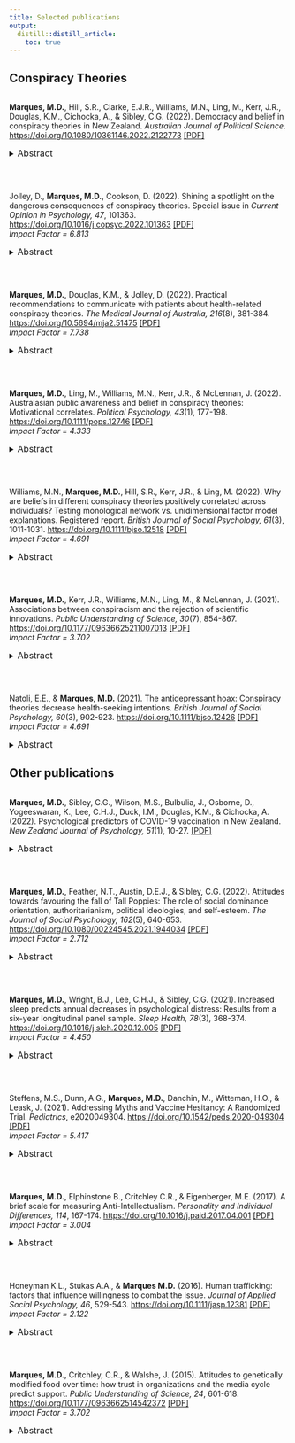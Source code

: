 ```yaml
---
title: Selected publications
output:
  distill::distill_article:
    toc: true
---
```


<script type='text/javascript' src='https://d1bxh8uas1mnw7.cloudfront.net/assets/embed.js'></script>
<script async src="https://badge.dimensions.ai/badge.js" charset="utf-8"></script>

## Conspiracy Theories

<div style="display: flex">

**Marques, M.D.**, Hill, S.R., Clarke, E.J.R., Williams, M.N., Ling, M., Kerr, J.R., Douglas, K.M., Cichocka,
A., & Sibley, C.G. (2022). Democracy and belief in conspiracy theories in
New Zealand. *Australian Journal of Political Science*. [https://doi.org/10.1080/10361146.2022.2122773](https://www.tandfonline.com/doi/full/10.1080/10361146.2022.2122773) [[PDF]](https://psyarxiv.com/s8qf4/)
</div>
<div style="display: flex; justify-content: space-between; width: 140px;">

<div data-badge-popover="right" data-badge-type="donut" data-doi="10.1080/10361146.2022.2122773" data-hide-no-mentions="true" class="altmetric-embed"></div>

<span class="__dimensions_badge_embed__" data-doi="10.31234/osf.io/s8qf4" data-legend="hover-right" data-style="small_circle" data-hide-zero-citations="true"></span><script async src="https://badge.dimensions.ai/badge.js" charset="utf-8"></script>

</div>

<details>
  <summary>
  <font size="3">Abstract</font>
  </summary>
  
  <font size="3">The COVID-19 pandemic supercharged the spread of fake news, misinformation, and conspiracy theories worldwide. Using a national probability sample of adults fromthe New Zealand Attitudes and Values Study during 2020 (17–99 years old; *M* = 48.59, *SD* = 13.86; 63% women, 37% men; *N* = 41,487), we examined the associations between agreement with general conspiracy beliefs and political indicators of intention to vote and satisfaction with government, alongside political factors includingtrust in politicians, political efficacy, identity centrality, and political ideology. Left-wing political ideology, trust in politicians, and political efficacy accounted for most of the explained variance in satisfaction with the government. General conspiracy belief was also a unique contributor to lower satisfaction with the government. We also found a curvilinear relationship between political ideology with heightened belief in conspiracies at both ideological extremes and the centre. Findings are discussed in terms of the consequences of conspiracy belief on democratic engagement.</font>
</details>

<br>

<div style="display: flex">

Jolley, D., **Marques, M.D.**, Cookson, D. (2022). Shining a spotlight on the dangerous consequences of
conspiracy theories. Special issue in *Current Opinion in Psychology, 47*, 101363. [https://doi.org/10.1016/j.copsyc.2022.101363](https://www.sciencedirect.com/science/article/pii/S2352250X22000823) [[PDF]](https://www.sciencedirect.com/science/article/pii/S2352250X22000823/pdfft?md5=dfc9f1758690aabb2b0a34f5690c5723&pid=1-s2.0-S2352250X22000823-main.pdf)<br>
*Impact Factor = 6.813*
</div>
<div style="display: flex; justify-content: space-between; width: 140px;">

<div data-badge-popover="right" data-badge-type="donut" data-doi="10.1016/j.copsyc.2022.101363" data-hide-no-mentions="true" class="altmetric-embed"></div>

<span class="__dimensions_badge_embed__" data-doi="10.1016/j.copsyc.2022.101363" data-legend="hover-right" data-style="small_circle" data-hide-zero-citations="true"></span><script async src="https://badge.dimensions.ai/badge.js" charset="utf-8"></script>

</div>
<details>
  <summary>
  <font size="3">Abstract</font>
  </summary>
  
  <font size="3">The COVID-19 pandemic has illuminated how conspiracy beliefs–that explain important events as the secret actions of the powerful–can severely impact health choices (such as reduced infection-prevention behaviours). However, the consequences of conspiracy beliefs span far beyond the topic of COVID-19. This review shines a spotlight on how conspiracy beliefs could impact public and personal health (e.g., vaccine uptake), democratic citizenship (e.g., political engagement), intergroup relations (e.g., prejudice and discrimination), and may inspire violence and extremism. We argue that conspiracy beliefs are likely to have the power to mobilise citizens in ways detrimental to a smooth-running society. We conclude the review by offering a range of fruitful avenues for future investigation.</font>
</details>

<br>

<div style="display: flex">

**Marques, M.D.**, Douglas, K.M., & Jolley, D. (2022). Practical recommendations to communicate with
patients about health-related conspiracy theories. *The Medical Journal of Australia, 216*(8),
381-384. [https://doi.org/10.5694/mja2.51475](https://onlinelibrary.wiley.com/doi/10.5694/mja2.51475) [[PDF]](https://onlinelibrary.wiley.com/doi/pdf/10.5694/mja2.51475)<br>
*Impact Factor = 7.738*
</div>
<div style="display: flex; justify-content: space-between; width: 140px;">

<div data-badge-popover="right" data-badge-type="donut" data-doi="10.5694/mja2.51475" data-hide-no-mentions="true" class="altmetric-embed"></div>

<span class="__dimensions_badge_embed__" data-doi="10.5694/mja2.51475" data-legend="hover-right" data-style="small_circle" data-hide-zero-citations="true"></span><script async src="https://badge.dimensions.ai/badge.js" charset="utf-8"></script>

</div>

<details>
  <summary>
  <font size="3">Abstract</font>
  </summary>
  
  <font size="3">Health-related conspiracy theories often advance the argument that information is being kept secret from the public by powerful individuals or groups within the government or health industry. They are widespread and are associated with important health attitudes, intentions, and behaviours. Recent research suggests that individuals are attracted to conspiracy theories to satisfy three important and fundamental psychological needs: epistemic, existential, and social needs. Understanding these underlying motivations associated with health-related conspiracy theories can help address patients’ beliefs. Debunking and inoculation are discussed as approaches that can be used to address patients’ belief in health-related conspiracy theories.</font>
</details>

<br>

<div style="display: flex">

**Marques, M.D.**, Ling, M., Williams, M.N., Kerr, J.R., & McLennan, J. (2022). Australasian public
awareness and belief in conspiracy theories: Motivational correlates. *Political Psychology,
43*(1), 177-198. [https://doi.org/10.1111/pops.12746](https://onlinelibrary.wiley.com/doi/10.1111/pops.12746) [[PDF]](https://psyarxiv.com/vr896/)<br>
*Impact Factor = 4.333*
</div>
<div style="display: flex; justify-content: space-between; width: 140px;">

<div data-badge-popover="right" data-badge-type="donut" data-doi="10.1111/pops.12746" data-hide-no-mentions="true" class="altmetric-embed"></div>

<span class="__dimensions_badge_embed__" data-doi="10.1111/pops.12746" data-legend="hover-right" data-style="small_circle" data-hide-zero-citations="true"></span><script async src="https://badge.dimensions.ai/badge.js" charset="utf-8"></script>
</div>

<details>
  <summary>
  <font size="3">Abstract</font>
  </summary>
  
  <font size="3">Belief in conspiracies is not restricted to the fringe dwellers of society. International research suggests that such beliefs are quite common and that conspiracy theories may serve three basic psychological motives (i.e., epistemic, existential, and relational) for individuals. Yet, little is known about conspiracy theory awareness or belief in Australasia. We report the first large systematic investigation of system justifying motives using twonationally representative samples of Australians (*n* = 1,011) and New Zealanders (*n* = 754). Our findings show that almost all are aware of local and international conspiracies, the majority endorse one or more, and that all three psychological motives consistently relate to conspiracy belief, but not to awareness. In a series of hierarchical multiple regressions, we find that relational (i.e., increased anomie and disillusionment with the government) and existential motives (i.e., less trust in others and increased religiosity) are uniquely and relatively more important than epistemic needs (i.e., decreased analytic thinking) as predictors of increased local and international conspiracy belief. Findings are discussed in terms of the importance of understanding conspiracy theories as an ideological belief system that may function to serve underlying psychological motives.</font>
</details>

<br>

<div style="display: flex">

Williams, M.N., **Marques, M.D.**, Hill, S.R., Kerr, J.R., & Ling, M. (2022). Why are beliefs in different conspiracy theories positively correlated across individuals? Testing monological network vs. unidimensional factor model explanations. Registered report. *British Journal of Social Psychology, 61*(3), 1011-1031. [https://doi.org/10.1111/bjso.12518](https://bpspsychub.onlinelibrary.wiley.com/doi/10.1111/bjso.12518) [[PDF]](https://psyarxiv.com/xyf46/)<br>
*Impact Factor = 4.691*
</div>
<div style="display: flex; justify-content: space-between; width: 140px;">

<div data-badge-popover="right" data-badge-type="donut" data-doi="10.1111/bjso.12518" data-hide-no-mentions="true" class="altmetric-embed"></div>
<span class="__dimensions_badge_embed__" data-doi="10.1111/bjso.12518" data-legend="hover-right" data-style="small_circle" data-hide-zero-citations="true"></span><script async src="https://badge.dimensions.ai/badge.js" charset="utf-8"></script>
</div>

<details>
  <summary>
  <font size="3">Abstract</font>
  </summary>
  
  <font size="3">A substantial minority of the public express belief in conspiracy theories. A robust phenomenon in this area is that people who believe one conspiracy theory are more likely to believe in others. But the reason for this “positive manifold” of belief in conspiracy theories is unclear. One possibility is that a single underlying latent factor (e.g., “conspiracism”) causes variation in belief in specific conspiracy theories. Another possibility is that beliefs in various conspiracy theories support one another in a mutually reinforcing network of beliefs (the “monological belief system” theory). While the monological theory has been influential in the literature, the fact that it can be operationalised as a statistical network model has not previously been recognised . In this study, we therefore tested both the unidimensional factor model and the monological/network model. Participants were 1553 American adults recruited via Prolific. Belief in conspiracies was measured using an adapted version of the Belief in Conspiracy Theories Inventory. The fit of the two competing models was evaluated both by using van Bork et al.’s (2018, 2019) method for testing network vs. unidimensional factor models, as well as by evaluating goodness of fit to the sample covariance matrix. In both cases, evaluation of fit according to our preregistered inferential criteria favoured the network model. This finding is consistent with the monological belief system theory, and inconsistent with a unidimensional factor model explanation.</font>
</details>

<br>

<div style="display: flex">

**Marques, M.D.**, Kerr, J.R., Williams, M.N., Ling, M., & McLennan, J. (2021). Associations between
conspiracism and the rejection of scientific innovations. *Public Understanding of Science, 30*(7), 854-867. [https://doi.org/10.1177/09636625211007013](https://journals.sagepub.com/doi/10.1177/09636625211007013) [[PDF]](https://psyarxiv.com/y9mnb/)<br>
*Impact Factor = 3.702*
</div>
<div style="display: flex; justify-content: space-between; width: 140px;">

<div data-badge-popover="right" data-badge-type="donut" data-doi="10.1177/09636625211007013" data-hide-no-mentions="true" class="altmetric-embed"></div>
<span class="__dimensions_badge_embed__" data-doi="10.1177/09636625211007013" data-legend="hover-right" data-style="small_circle" data-hide-zero-citations="true"></span><script async src="https://badge.dimensions.ai/badge.js" charset="utf-8"></script>
</div>

<details>
  <summary>
  <font size="3">Abstract</font>
  </summary>
  
  <font size="3">Public opinion regarding scientific developments such as genetically modified (GM) food canbe mixed. We suggest such science-based technological innovations are rejected by some because they are perceived to be advanced as part of a conspiracy. In nationally representative samples (Australia *n* = 1,011; New Zealand *n* = 754) we report the associations between five conspiracism facets and anti-science attitudes. Results indicate broad public opposition to GM food and use of nuclear power, but more acceptance of renewable power, potable recycled water, 5G networks, and childhood vaccinations. There were small to moderate associations between the rejection of scientific innovations and conspiracism. Multivariate models estimating unique associations of conspiracism facets with anti-science attitudes suggested several novel and important relationships, particularly for childhood vaccination, GM food, and 5G networks. We discuss the importance of examining factors such as conspiracism in understanding what may motivate and sustain rejection of scientific evidence-based claims about socially contentious technological innovations.</font>
</details>

<br>

<div style="display: flex">

Natoli, E.E., & **Marques, M.D.** (2021). The antidepressant hoax: Conspiracy theories decrease health-seeking intentions. *British Journal of Social Psychology, 60*(3), 902-923. [https://doi.org/10.1111/bjso.12426](https://bpspsychub.onlinelibrary.wiley.com/doi/10.1111/bjso.12426) [[PDF]](https://psyarxiv.com/8aedm/)<br>
*Impact Factor = 4.691*
</div>
<div style="display: flex; justify-content: space-between; width: 140px;">

<div data-badge-popover="right" data-badge-type="donut" data-doi="10.1111/bjso.12426" data-hide-no-mentions="true" class="altmetric-embed"></div>
<span class="__dimensions_badge_embed__" data-doi="10.1111/bjso.12426" data-legend="hover-right" data-style="small_circle" data-hide-zero-citations="true"></span><script async src="https://badge.dimensions.ai/badge.js" charset="utf-8"></script>
</div>

<details>
  <summary>
  <font size="3">Abstract</font>
  </summary>
  
  <font size="3">Health-related conspiracy theories can undermine the trustworthiness of actors and institutions and may impact an individual’s intention to seek help. Across 3 experimental studies we investigated the consequences of exposure to an antidepressant conspiracy theory on general intentions to seek medical and psychological help. Study 1 participants (*N* = 299) were randomly allocated to read one of three articles (pro-conspiracy, anti-conspiracy, control) after which they completed measures of conspiracy endorsement, trust, powerlessness and health-seeking intentions. Results suggested that exposure to antidepressant conspiracy theories significantly reduced individual’s intention to seek help indirectly through decreased trust in health authorities, but not health-industry related powerlessness. In two additional pre-registered studies we found some support for these findings. While Study 2 (*N* = 244) found no support for a direct or indirect relationship between conspiracy exposure and health-seeking intentions, an exploratory analysis highlighted the importance of gender differences when investigating conspiracy exposure on intentions. Study 3 (*N* = 247) replicated Study 1 findings, highlighting that antidepressant conspiracy theories decrease health-seeking intentions indirectly through decreased trust and increased powerlessness. Mere exposure to antidepressant conspiracy theories had significant indirect consequences on general health-seeking intentions.</font>
</details>

## Other publications

<div style="display: flex">

**Marques, M.D.**, Sibley, C.G., Wilson, M.S., Bulbulia, J., Osborne, D., Yogeeswaran, K., Lee, C.H.J., Duck, I.M., Douglas, K.M., & Cichocka, A. (2022). Psychological predictors of COVID-19 vaccination in New Zealand. *New Zealand Journal of Psychology, 51*(1), 10-27. [[PDF]](https://psyarxiv.com/zkj7u/)
</div>
<div style="display: flex; justify-content: space-between; width: 140px;">

<div data-badge-popover="right" data-badge-type="donut" data-doi="10.31234/osf.io/zkj7u" data-hide-no-mentions="true" class="altmetric-embed"></div>
<span class="__dimensions_badge_embed__" data-doi="10.31234/osf.io/zkj7u" data-legend="hover-right" data-style="small_circle" data-hide-zero-citations="true"></span><script async src="https://badge.dimensions.ai/badge.js" charset="utf-8"></script>
</div>

<details>
  <summary>
  <font size="3">Abstract</font>
  </summary>
  
  <font size="3">Is it possible to predict COVID-19 vaccination status prior to the existence and availability ofCOVID-19 vaccines? Here, we present a logistic model by regressing decisions to vaccinate in late 2021 on lagged sociodemographic, health, social, and political indicators from 2019 ina sample of New Zealand adults aged between 18 and 94 (*Mage* = 52.92, *SD* = 14.10; 62.21% women; *N* = 5324). We explain 31% of the variance in decision making across New Zealand. Significant predictors of being unvaccinated were being younger, more deprived, reporting less satisfaction with general practitioners, lower levels of neuroticism, greater levels of subjective health and meaning in life, higher distrust in science and in the police, lower satisfaction in the government, as well as political conservatism. Additional cross-sectional models specified using the same, and additional COVID-19-specific factors are also presented. These findings reveal that vaccination decisions are neither artefacts of context norchance, but rather can be predicted in advance of the availability of vaccines.</font>
</details>

<br>

<div style="display: flex">

**Marques, M.D.**, Feather, N.T., Austin, D.E.J., & Sibley, C.G. (2022). Attitudes towards favouring the fall of Tall Poppies: The role of social dominance orientation, authoritarianism, political ideologies, and self-esteem. *The Journal of Social Psychology, 162*(5), 640-653. [https://doi.org/10.1080/00224545.2021.1944034](https://www.tandfonline.com/doi/full/10.1080/00224545.2021.1944034) [[PDF]](https://psyarxiv.com/bzexa/)<br>
*Impact Factor = 2.712*
</div>
<div style="display: flex; justify-content: space-between; width: 140px;">

<div data-badge-popover="right" data-badge-type="donut" data-doi="10.1080/00224545.2021.1944034" data-hide-no-mentions="true" class="altmetric-embed"></div>
<span class="__dimensions_badge_embed__" data-doi="10.1080/00224545.2021.1944034" data-legend="hover-right" data-style="small_circle" data-hide-zero-citations="true"></span><script async src="https://badge.dimensions.ai/badge.js" charset="utf-8"></script>
</div>

<details>
  <summary>
  <font size="3">Abstract</font>
  </summary>
  
  <font size="3">Individuals occupying high-status positions are sometimes victims of the tall poppy syndrome where people want to see them cut down to size. These attitudes reflect a tension between achievement, authority, and equality. In a pre-registered study (Study 1: *N* = 47,951), and a replication (Study 2: *N* = 5,569), of two representative New Zealand samples we investigated how social dominance orientation, right-wing authoritarianism, political ideologies and self-esteem predicted favoring the fall of the tall poppy. Novel findings showed individuals high in social dominance orientation favored the fall of the tall poppy. In both studies, high authoritarian aggression and submission, and low conventionalism (in Study 1 only) were also associated with negative tall poppy attitudes. So too were individuals with lower self-esteem and who were less conservative in their political ideology. These findings advance our understanding of how group-based hierarchy and inequality relate to attitudes toward individuals in high-status positions.</font>
</details>

<br>

<div style="display: flex">

**Marques, M.D.**, Wright, B.J., Lee, C.H.J., & Sibley, C.G. (2021). Increased sleep predicts annual decreases in psychological distress: Results from a six-year longitudinal panel sample. *Sleep Health, 78*(3), 368-374. [https://doi.org/10.1016/j.sleh.2020.12.005](https://www.sciencedirect.com/science/article/abs/pii/S2352721820303259?via%3Dihub) [[PDF]](https://psyarxiv.com/brmyp/)<br>
*Impact Factor = 4.450*
</div>
<div style="display: flex; justify-content: space-between; width: 140px;">

<div data-badge-popover="right" data-badge-type="donut" data-doi="10.1016/j.sleh.2020.12.005" data-hide-no-mentions="true" class="altmetric-embed"></div>
<span class="__dimensions_badge_embed__" data-doi="10.1016/j.sleh.2020.12.005" data-legend="hover-right" data-style="small_circle" data-hide-zero-citations="true"></span><script async src="https://badge.dimensions.ai/badge.js" charset="utf-8"></script>
</div>

<details>
  <summary>
  <font size="3">Abstract</font>
  </summary>
  
  <font size="3">*Objective*: To investigate the annual temporal ordering of sleep quantity and psychological distress, separating between-person stability from within-person change.
  *Design*: Random-intercepts cross-lagged panel model using six annual waves of longitudinal data from the New Zealand Attitudes Values Study postal questionnaire.Participants: New Zealand Attitudes Values Study respondents in 2013, 2014, 2015, 2016, 2017, and 2018 (Ns = 17,890; 15,757; 13,904; 21,849; 17,031; and 47,462).
  *Measurements*: Participants were asked, “During the past month, on average, how many hours of actual sleep did you get per night?” and responded to the K6 psychological distress scale each year. They also reported their demographic characteristics.
  *Results*: Identified longitudinal associations between sleep duration and psychological distress in a traditional cross-lagged panel model were mostly attributable to the stability of the between-person differences in sleep duration and psychological distress. We provide evidence to suggest that increased sleep duration as indicated over a short period of time (i.e.,one month) predicted lower within-person levels of psychological distress the following year.Psychological distress did not predict sleep duration, in contrast.
  *Conclusions*: Our analyses suggest that sleep duration in this sample of New Zealanders precedes psychological distress. This is significant given the propensity for short sleep in this sample and issues of poor mental health and short sleep among low SES indigenous membersof this community. The promotion of adequate sleep duration may yield positive gains in psychological well-being</font>
</details>

<br>

<div style="display: flex">

Steffens, M.S., Dunn, A.G., **Marques, M.D.**, Danchin, M., Witteman, H.O., & Leask, J. (2021). Addressing Myths and Vaccine Hesitancy: A Randomized Trial. *Pediatrics*, e2020049304. [https://doi.org/10.1542/peds.2020-049304](https://publications.aap.org/pediatrics/article/148/5/e2020049304/181668/Addressing-Myths-and-Vaccine-Hesitancy-A) [[PDF]](https://publications.aap.org/pediatrics/article-pdf/148/5/e2020049304/1228271/peds_2020049304.pdf)<br>
*Impact Factor = 5.417*
</div>
<div style="display: flex; justify-content: space-between; width: 140px;">

<div data-badge-popover="right" data-badge-type="donut" data-doi="10.1542/peds.2020-049304" data-hide-no-mentions="true" class="altmetric-embed"></div>
<span class="__dimensions_badge_embed__" data-doi="10.1542/peds.2020-049304" data-legend="hover-right" data-style="small_circle" data-hide-zero-citations="true"></span><script async src="https://badge.dimensions.ai/badge.js" charset="utf-8"></script>
</div>

<details>
  <summary>
  <font size="3">Abstract</font>
  </summary>
  
  <font size="3">*OBJECTIVES*: Evidence on repeating vaccination misinformation or "myths" in debunking text is inconclusive; repeating myths may unintentionally increase agreement with myths or help discredit myths. In this study we aimed to compare the effect of repeating vaccination myths and other text-based debunking strategies on parents’ agreement with myths and their intention to vaccinate their children.
*METHODS*: For this online experiment we recruited 788 parents of children aged 0 to 5 years; 454 (58%) completed the study. We compared 3 text-based debunking strategies (repeating myths, posing questions, or making factual statements) and a control. We measured changes in agreement with myths and intention to vaccinate immediately after the intervention and at least 1 week later. The primary analysis compared the change in agreement with vaccination myths from baseline, between groups, at each time point after the intervention.
*RESULTS*: There was no evidence that repeating myths increased agreement with myths compared with the other debunking strategies or the control. Posing questions significantly decreased agreement with myths immediately after the intervention compared with the control (difference: −0.30 points, 99.17% confidence interval: −0.58 to −0.02, P = .004, d = 0.39). There was no evidence of a difference between other debunking strategies or the control at either time point, or on intention to vaccinate.
*CONCLUSIONS*: Debunking strategies that repeat vaccination myths do not appear to be inferior to strategies that do not repeat myths.</font>
</details>

<br>

<div style="display: flex">

**Marques, M.D.**, Elphinstone B., Critchley C.R., & Eigenberger, M.E. (2017). A brief scale for measuring Anti-Intellectualism. *Personality and Individual Differences, 114*, 167-174. [https://doi.org/10.1016/j.paid.2017.04.001](https://www.sciencedirect.com/science/article/abs/pii/S0191886917302507?via%3Dihub) [[PDF]](https://opal.latrobe.edu.au/ndownloader/files/27374003)<br>
*Impact Factor = 3.004*
</div>
<div style="display: flex; justify-content: space-between; width: 140px;">

<div data-badge-popover="right" data-badge-type="donut" data-doi="10.1016/j.paid.2017.04.001" data-hide-no-mentions="true" class="altmetric-embed"></div>
<span class="__dimensions_badge_embed__" data-doi="10.1016/j.paid.2017.04.001" data-legend="hover-right" data-style="small_circle" data-hide-zero-citations="true"></span><script async src="https://badge.dimensions.ai/badge.js" charset="utf-8"></script>
</div>

<details>
  <summary>
  <font size="3">Abstract</font>
  </summary>
  
  <font size="3">This paper describes the development of a brief scale to measure anti-intellectualism, the degree to which one experiences either positive or negative affect while engaged in epistemic activities such as conceptual integration. Using seven samples, the study examined several psychometric components of the measure, including equivalency across community and student/convenience populations, temporal stability, and indications of different forms of validity. The scale was designed to be a brief, reliable and valid measure of individual differences in the degree to which individuals value affect-reinforced need for intellectual engagement. These results suggest that the Anti-Intellectualism Scale may provide a useful tool for the examination of differences in the desire to engage in intellectually challenging activities, and subsequent outcomes such as vocational interest, academic achievement, and democratic citizenship.</font>
</details>

<br>

<div style="display: flex">

Honeyman K.L., Stukas A.A., & **Marques M.D.** (2016). Human trafficking: factors that influence willingness to combat the issue. *Journal of Applied Social Psychology, 46*, 529-543. [https://doi.org/10.1111/jasp.12381](https://onlinelibrary.wiley.com/doi/10.1111/jasp.12381) [[PDF]](https://opal.latrobe.edu.au/ndownloader/files/27389102)<br>
*Impact Factor = 2.122*
</div>
<div style="display: flex; justify-content: space-between; width: 140px;">

<div data-badge-popover="right" data-badge-type="donut" data-doi="10.1111/jasp.12381" data-hide-no-mentions="true" class="altmetric-embed"></div>
<span class="__dimensions_badge_embed__" data-doi="10.1111/jasp.12381" data-legend="hover-right" data-style="small_circle" data-hide-zero-citations="true"></span><script async src="https://badge.dimensions.ai/badge.js" charset="utf-8"></script>
</div>

<details>
  <summary>
  <font size="3">Abstract</font>
  </summary>
  
  <font size="3">Human trafficking involves severe violations of human rights and social action is required to combat it. Past research has identified emotional reactions to victims of trafficking, as well as the perceived cost and efficacy of actions, as significant predictors of willingness to get involved. We surveyed 216 Australians (70% female) to assess their perceptions of sex and labor trafficking and actions to reduce them. Results demonstrated that women reported greater personal distress (but not empathy) for victims than men, which was associated with greater willingness to take action. Women also perceived available actions to be more efficacious than men, which predicted willingness, while perceived cost of actions did not. Implications for promoting social action to reduce human trafficking are discussed.</font>
</details>

<br>

<div style="display: flex">
**Marques, M.D.**, Critchley, C.R., & Walshe, J. (2015). Attitudes to genetically modified food over time: how trust in organizations and the media cycle predict support. *Public Understanding of Science, 24*, 601-618. [https://doi.org/10.1177/0963662514542372](https://journals.sagepub.com/doi/10.1177/0963662514542372) [[PDF]](https://opal.latrobe.edu.au/ndownloader/files/27388706)<br>
*Impact Factor = 3.702*
</div>
<div style="display: flex; justify-content: space-between; width: 140px;">

<div data-badge-popover="right" data-badge-type="donut" data-doi="10.1177/0963662514542372" data-hide-no-mentions="true" class="altmetric-embed"></div>
<span class="__dimensions_badge_embed__" data-doi="10.1177/0963662514542372" data-legend="hover-right" data-style="small_circle" data-hide-zero-citations="true"></span><script async src="https://badge.dimensions.ai/badge.js" charset="utf-8"></script>
</div>

<details>
  <summary>
  <font size="3">Abstract</font>
  </summary>
  
  <font size="3">This research examined public opinion toward genetically modified plants and animals for food, and how trust in organizations and media coverage explained attitudes toward these organisms. Nationally representative samples (*N8 = 8821) over 10 years showed Australians were less positive toward genetically modified animals compared to genetically modified plants for food, especially in years where media coverage was high. Structural equation modeling found that positive attitudes toward different genetically modified organisms for food were significantly associated with higher trust in scientists and regulators (e.g. governments), and with lower trust in watchdogs (e.g. environmental movement). Public trust in scientists and watchdogs was a stronger predictor of attitudes toward the use of genetically modified plants for food than animals, but only when media coverage was low. Results are discussed regarding the moral acceptability of genetically modified organisms for food, the media’s role in shaping public opinion, and the role public trust in organizations has on attitudes toward genetically modified organisms.</font>
</details>
